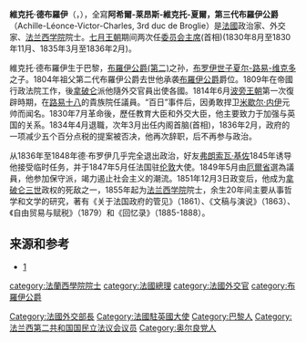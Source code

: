 {{Infobox Prime Minister 
| name          = 維克托·德·布羅伊
| image         = Victor, 3rd duc de Broglie.jpg
| imagesize     = 200px
| order         = [[法国总理|法国总理]]
| term_start    = 1830年8月13日
| term_end      = 1830年11月2日
| monarch       = [[查理十世_(法兰西)|查理十世]]<br>[[路易·菲利普|路易·菲力浦一世]]
| predecessor   = [[朱尔_(波利尼亚克亲王)|波利尼亚克亲王]]
| successor     = [[雅克·拉菲特|雅克·拉菲特]]
| term_start2   = 1835年3月12日
| term_end2     = 1836年2月22日
| monarch2      = 路易·菲力浦一世
| predecessor2  = [[爱德华·莫蒂埃|特雷维索公爵]]
| successor2    = [[阿道夫·梯也尔|阿道夫·梯也尔]]
| birth_date    = {{birth date|1785|11|28|df=y}}
| birth_place   = [[巴黎|巴黎]]
| death_date    = {{death date and age|1870|1|25|1785|11|28|df=y}}
| death_place   = 巴黎
| party         = [[奥尔良派|奥尔良派]]
}}

'''維克托·德布羅伊'''（{{lang-fr|'''Victor de Broglie'''}}，{{bd|1785年|11月28日|1870年|1月26日|catIdx=Broglie}}），全寫'''阿希爾-莱昂斯-維克托-夏爾，第三代布羅伊公爵'''（Achille-Léonce-Victor-Charles, 3rd duc de Broglie）是[[法國|法國]]政治家、外交家、[[法兰西学院|法兰西学院]]院士。[[七月王朝|七月王朝]]期间两次任[[法国总理|委员会主席]](首相)(1830年8月至1830年11月、1835年3月至1836年2月)。

維克托·德布羅伊生于巴黎，[[维克多·弗朗索瓦，第二代布罗伊公爵|布羅伊公爵(第二)]]之孙，[[夏尔-路易-维克多_(布罗伊世子)|布罗伊世子夏尔-路易-维克多]]之子。1804年祖父第二代布羅伊公爵去世他承袭[[布羅伊公爵|布羅伊公爵]]爵位。1809年在帝國行政法院工作，後[[拿破仑|拿破仑]]派他隨外交官員出使各國。1814年6月[[波旁王朝|波旁王朝]]第一次復辟時期，在[[路易十八|路易十八]]的貴族院任議員。“百日”事件后，因勇敢捍卫[[米歇尔·内伊|米歇尔·内伊]]元帅而闻名。1830年7月革命後，歷任教育大臣和外交大臣，他主要致力于加强与英国的关系。1834年4月退職，次年3月出任内阁首脑(首相)，1836年2月，政府的一项减少五个百分点税的提案被否决，他再次辞职，后不再参与政治。

从1836年至1848年德·布罗伊几乎完全退出政治，好友[[弗朗索瓦·基佐|弗朗索瓦·基佐]]1845年诱导他接受临时任务，并于1847年5月任法国驻[[伦敦|伦敦]]大使。1849年5月由[[厄爾省|厄爾省]]選為議員，他参加保守派，竭力遏止社会主义的潮流。1851年12月3日政变后，他成为[[拿破仑三世|拿破仑三世]]政权的死敌之一，1855年起为[[法兰西学院|法兰西学院]]院士，余生20年间主要从事哲学和文学的研究，著有《关于法国政府的管见》（1861）、《文稿与演说》（1863）、《自由贸易与赋税》（1879）和《回忆录》（1885-1888）。

==来源和参考==
*{{1911}} [https://web.archive.org/web/20070518052805/http://www.1911encyclopedia.org/Jean_Baptiste_Bessieres]

{{s-start}}
{{s-off}}

{{s-bef|before=Louis Pierre Édouard Bignon}}
{{s-ttl|title=法国教育部长
|years=	1830年8月11日—1830年11月12日}}
{{s-aft|after=梅里卢（Joseph Mérilhou）}}

{{s-bef|before=[[爱德华·莫蒂埃|特雷维索公爵]]}}
{{s-ttl|title=[[法国总理|法国总理]]
|years=	1835年3月12日—1836年2月22日}}
{{s-aft|after=[[阿道夫·梯也尔|阿道夫·梯也尔]]}}

{{s-bef|before=[[亨利·戈蒂耶，利尼伯爵|亨利·戈蒂耶，利尼伯爵]]}}
{{s-ttl|title=法国外交部长
|years=	1835年3月12日—1836年2月22日}}
{{s-aft|after=[[阿道夫·梯也尔|阿道夫·梯也尔]]}}

{{s-reg|}}
{{succession box|title=[[布罗伊公爵|布罗伊公爵]]
|after=[[阿爾貝·德·布羅伊，第四代布羅伊公爵|布羅伊公爵(第四)]] 
|before=[[维克多·弗朗索瓦，第二代布罗伊公爵|布羅伊公爵(第二)]]
|years=1804—1870}}
{{s-culture}}
{{succession box
|title= 第24席<br>[[法兰西学院|法兰西学院]]院士 | years=1855—1870
|before=[[路易·德·博普瓦尔，圣欧莱尔伯爵|路易·德·博普瓦尔，圣欧莱尔伯爵]]
|after=[[普洛斯珀·迪韦尔热·德·奥拉内|普洛斯珀·迪韦尔热·德·奥拉内]]
}}
{{s-end}}

{{法国政府首脑}}
{{Authority control}}
{{DEFAULTSORT:Broglie, Victor de}}
[[category:法蘭西學院院士|category:法蘭西學院院士]]
[[category:法國總理|category:法國總理]]
[[Category:法國外交部長|Category:法國外交部長]]
[[Category:法國駐英國大使|Category:法國駐英國大使]]
[[category:法國外交官|category:法國外交官]]
[[category:布羅伊公爵|category:布羅伊公爵]]
[[Category:巴黎人|Category:巴黎人]]
[[Category:法兰西第二共和国国民立法议会议员|Category:法兰西第二共和国国民立法议会议员]]
[[Category:奥尔良党人|Category:奥尔良党人]]
